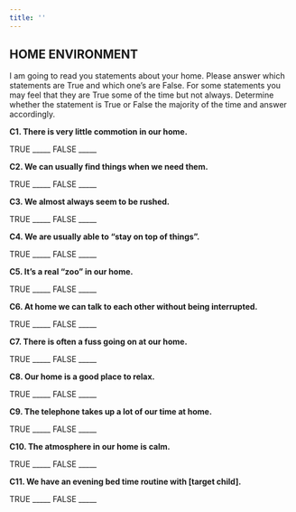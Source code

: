 ```yaml
---
title: ''
---
```


## HOME ENVIRONMENT

I am going to read you statements about your home. 
Please answer which statements are True and which one’s are False. 
For some statements you may feel that they are True some of the time but not always.
Determine whether the statement is True or False the majority of the time and answer accordingly.

**C1. There is very little commotion in our home.**

TRUE _____  FALSE _____

**C2. We can usually find things when we need them.**

TRUE _____  FALSE _____

**C3. We almost always seem to be rushed.**

TRUE _____  FALSE _____

**C4. We are usually able to “stay on top of things".**

TRUE _____  FALSE _____

**C5. It’s a real “zoo” in our home.**

TRUE _____  FALSE _____

**C6. At home we can talk to each other without being interrupted.**

TRUE _____  FALSE _____

**C7. There is often a fuss going on at our home.**

TRUE _____  FALSE _____

**C8. Our home is a good place to relax.**

TRUE _____  FALSE _____

**C9. The telephone takes up a lot of our time at home.**

TRUE _____  FALSE _____

**C10. The atmosphere in our home is calm.**

TRUE _____  FALSE _____

**C11. We have an evening bed time routine with [target child].**

TRUE _____  FALSE _____
